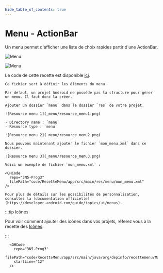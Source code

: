```yaml
---
hide_table_of_contents: true
---
```


# Menu - ActionBar

Un menu permet d'afficher une liste de choix rapides partir d'une ActionBar.

<Row>

<Column>

![Menu](_menu/menu.png)

</Column>

<Column>

![Menu](_menu/menu2.png)

</Column>

</Row>

Le code de cette recette est disponible [ici](https://github.com/departement-info-cem/3N5-Prog3/tree/main/code/RecetteMenu).

<Tabs queryString="recette-menu">
  <TabItem value="mon_menu.xml" label="mon_menu.xml">

    Ce fichier sert à définir les éléments du menu.

    Par défaut, un projet Android ne possède pas la structure pour gérer un menu. Il faut donc la créer.

    Ajouter un dossier `menu` dans le dossier `res` de votre projet.

    ![Resource menu 1](_menu/resource_menu1.png)

    - Directory name : `menu`
    - Resource type : `menu`

    ![Resource menu 2](_menu/resource_menu2.png)

    Nous pouvons maintenant ajouter le fichier `mon_menu.xml` dans ce dossier.

    ![Resource menu 3](_menu/resource_menu3.png)

    Voici un exemple de fichier `mon_menu.xml` :

    <GHCode
      repo="3N5-Prog3"
      filePath="code/RecetteMenu/app/src/main/res/menu/mon_menu.xml"
    />

    Pour plus de détails sur les possibilités de personnalisation, consultez la [documentation officielle](https://developer.android.com/guide/topics/ui/menus).

:::tip Icônes

Pour voir comment ajouter des icônes dans vos projets, réferez vous à la recette des [Icônes](/recettes/icones).

:::

  </TabItem>
    <TabItem value="MainActivity.kt" label="MainActivity.kt">

      <GHCode
        repo="3N5-Prog3"
        filePath="code/RecetteMenu/app/src/main/java/org/depinfo/recettemenu/MainActivity.kt"
        startLine="12"
      />

  </TabItem>
</Tabs>